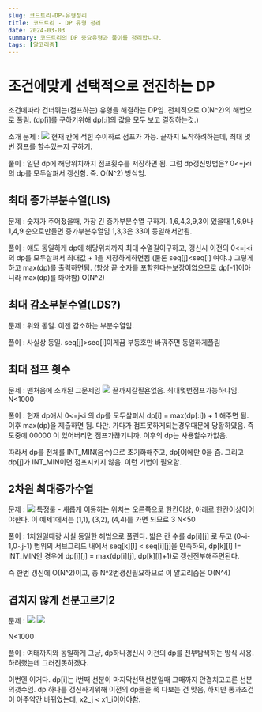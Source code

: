 ```yaml
---
slug: 코드트리-DP-유형정리
title: 코드트리 - DP 유형 정리
date: 2024-03-03
summary: 코드트리의 DP 중요유형과 풀이를 정리합니다.
tags: [알고리즘]
---
```


# 조건에맞게 선택적으로 전진하는 DP

조건에따라 건너뛰는(점프하는) 유형을 해결하는 DP임.
전체적으로 O(N^2)의 해법으로 풀림.
(dp[i]를 구하기위해 dp[:i]의 값을 모두 보고 결정하는것.)

소개 문제 :
![](https://velog.velcdn.com/images/skiende74/post/10d70133-06a8-44f9-8a03-751a88872d97/image.png)
현재 칸에 적힌 수이하로 점프가 가능.
끝까지 도착하려하는데, 최대 몇 번 점프를 할수있는지 구하기.

풀이 :
일단 dp에 해당위치까지 점프횟수를 저장하면 됨.
그럼 dp갱신방법은?
0\<=j\<i의 dp를 모두살펴서 갱신함.
즉. O(N^2) 방식임.

## 최대 증가부분수열(LIS)

문제 :
숫자가 주어졌을때, 가장 긴 증가부분수열 구하기.
1,6,4,3,9,3이 있을때
1,6,9나 1,4,9 순으로만들면 증가부분수열임
1,3,3은 33이 동일해서안됨.

풀이 :
얘도 동일하게 dp에 해당위치까지 최대 수열길이구하고,
갱신시 이전의 0\<=j\<i의 dp를 모두살펴서 최대값 + 1을 저장하게하면됨
(물론 seq[j]\<seq[i] 여야..)
그렇게하고 max(dp)를 출력하면됨.
(항상 끝 숫자를 포함한다는보장이없으므로 dp[-1]이아니라 max(dp)를 봐야함)
O(N^2)

## 최대 감소부분수열(LDS?)

문제 :
위와 동일. 이젠 감소하는 부분수열임.

풀이 :
사실상 동일.
seq[j]\>seq[i]이게끔 부등호만 바꿔주면 동일하게풀림

## 최대 점프 횟수

문제 :
맨처음에 소개된 그문제임
![](https://velog.velcdn.com/images/skiende74/post/abbcb382-db6d-458d-96f7-76bc8bfa2473/image.png)
끝까지갈필욘없음. 최대몇번점프가능하냐임.
N\<1000

풀이 :
현재 dp애서 0\<=j\<i 의 dp를 모두살펴서
dp[i] = max(dp[:i]) + 1 해주면 됨.
이후 max(dp)을 제출하면 됨.
다만. 가다가 점프못하게되는경우때문에 당황하였음.
즉 도중에 00000 이 있어버리면 점프가끊기니까. 이후의 dp는 사용할수가없음.

따라서 dp를 전체를 INT_MIN(음수)으로 초기화해주고,
dp[0]에만 0을 줌. 그리고 dp[j]가 INT_MIN이면 점프시키지 않음.
이런 기법이 필요함.

## 2차원 최대증가수열

문제 :
![](https://velog.velcdn.com/images/skiende74/post/4e56a5d1-4d95-46cd-9948-07067bf97e9d/image.png)
특정룰 - 새롭게 이동하는 위치는 오른쪽으로 한칸이상, 아래로 한칸이상이어야한다.
이 예제1에서는 (1,1), (3,2), (4,4)를 가면 되므로 3
N\<50

풀이 :
1차원일때랑 사실 동일한 해법으로 풀린다.
밟은 칸 수를 dp[i][j] 로 두고
(0~i-1,0~j-1) 범위의 서브그리드 내에서
seq[k][l] < seq[i][j]을 만족하되, dp[k][l] != INT_MIN인 경우에
dp[i][j] = max(dp[i][j], dp[k][l]+1)로 갱신전부해주면된다.

즉 한번 갱신에 O(N^2)이고, 총 N^2번갱신필요하므로
이 알고리즘은 O(N^4)

## 겹치지 않게 선분고르기2

문제 :
![](https://velog.velcdn.com/images/skiende74/post/6c282667-eba1-465c-9684-6e1b319a14db/image.png)
![](https://velog.velcdn.com/images/skiende74/post/ce9dea89-0093-4ddd-a409-ff0e2fb14495/image.png)

N\<1000

풀이 :
여태까지와 동일하게 그냥, dp하나갱신시 이전의 dp를 전부탐색하는 방식 사용.
하려했는데 그러진못하겠다.

이번엔 이거다.
dp[i]는 i번째 선분이 마지막선택선분일때 그때까지 안겹치고고른 선분의갯수임.
dp 하나를 갱신하기위해 이전의 dp들을 쭉 다보는 건 맞음,
하지만 통과조건이 아주약간 바뀌었는데, x2_j < x1_i이어야함.
